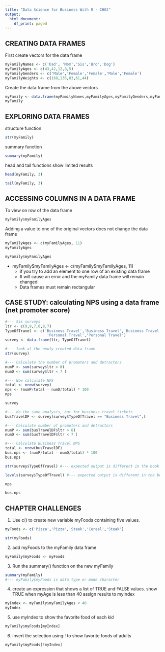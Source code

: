 ```yaml
---
title: "Data Science for Business With R - CH02"
output:
  html_document:
    df_print: paged
---
```


## CREATING DATA FRAMES 

First create vectors for the data frame

```r
myFamilyNames <- c('Dad', 'Mom','Sis','Bro','Dog')
myFamilyAges <- c(43,42,12,8,5)
myFamilyGenders <- c('Male','Female','Female','Male','Female')
myFamilyWeights <- c(188,136,83,61,44)
```

Create the data frame from the above vectors

```r
myFamily <- data.frame(myFamilyNames,myFamilyAges,myFamilyGenders,myFamilyWeights)
myFamily
```
## EXPLORING DATA FRAMES

structure function    

```r
str(myFamily)
```

summary function

```r
summary(myFamily)
```

head and tail functions show limited results

```r
head(myFamily, 3)

tail(myFamily, 3)
```

## ACCESSING COLUMNS IN A DATA FRAME

To view on row of the data frame

```r
myFamily$myFamilyAges
```

Adding a value to one of the original vectors does not change the data frame

```r
myFamilyAges <- c(myFamilyAges, 11)
myFamilyAges

myFamily$myFamilyAges
```

- myFamily\$myFamilyAges <- c(myFamily\$myFamilyAges, 11)
    - if you try to add an element to one row of an existing data frame
    - It will cause an error and the myFamily data frame will remain changed
    - Data frames must remain rectangular

## CASE STUDY: calculating NPS using a data frame (net promoter score)

```r
#--- Six surveys
ltr <- c(9,9,7,6,8,7)
TypeOfTravel <- c('Business Travel','Business Travel','Business Travel',' Mileage',
                   'Personal Travel','Personal Travel')
survey <- data.frame(ltr, TypeOfTravel)

#--- look at the newly created data frame
str(survey)

#--- Calculate the number of promoters and detractors
numP <- sum(survey$ltr > 8)
numD <- sum(survey$ltr < 7 )

#--- Now calculate NPS
total <- nrow(survey)
nps <- (numP/total - numD/total) * 100
nps

survey

#--- do the same analysis, but for business travel tickets
busTravelDF <- survey[survey$TypeOfTravel == "Business Travel",]

#--- Calculate number of promoters and detractors
numP <- sum(busTravelDF$ltr > 8)
numD <- sum(busTravelDF$ltr < 7 )

#--- Calculate Business Travel NPS
total <- nrow(busTravelDF)
bus.nps <- (numP/total - numD/total) * 100
bus.nps
```



```r
str(survey$TypeOfTravel) #--- expected output is different in the book

levels(survey$TypeOfTravel) #--- expected output is different in the book
```

```r
nps

bus.nps
```
## CHAPTER CHALLENGES

1. Use c() to create new variable myFoods containing five values.

```r
myFoods <- c('Pizza','Pizza','Steak','Cereal','Steak')

str(myFoods)
```

2. add myFoods to the myFamily data frame

```r
myFamily$myFoods <- myFoods
```

3. Run the summary() function on the new myFamily

```r
summary(myFamily)
#--- myFamily$myFoods is data type or mode character
```

4. create an expression that shows a list of TRUE and FALSE values. show TRUE when myAge is less than 40 
assign results to myIndex

```r
myIndex <- myFamily$myFamilyAges < 40
myIndex
```

5. use myIndex to show the favorite food of each kid

```r
myFamily$myFoods[myIndex]
```

6. invert the selection using ! to show favorite foods of adults

```r
myFamily$myFoods[!myIndex]
```

